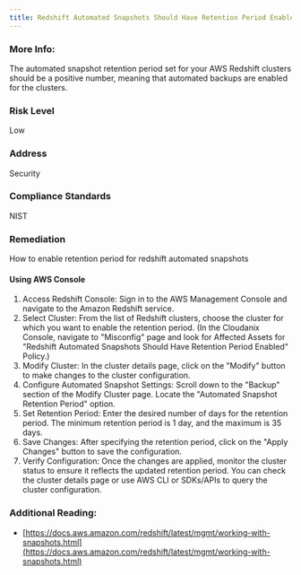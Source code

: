 ```yaml
---
title: Redshift Automated Snapshots Should Have Retention Period Enabled
---
```


### More Info:

The automated snapshot retention period set for your AWS Redshift clusters should be a positive number, meaning that automated backups are enabled for the clusters.

### Risk Level

Low

### Address

Security

### Compliance Standards

NIST

### Remediation

How to enable retention period for redshift automated snapshots

#### Using AWS Console

1. Access Redshift Console: Sign in to the AWS Management Console and navigate to the Amazon Redshift service.
2. Select Cluster: From the list of Redshift clusters, choose the cluster for which you want to enable the retention period.
    (In the Cloudanix Console, navigate to "Misconfig" page and look for Affected Assets for "Redshift Automated Snapshots Should Have Retention Period Enabled" Policy.)
3. Modify Cluster: In the cluster details page, click on the "Modify" button to make changes to the cluster configuration.
4. Configure Automated Snapshot Settings: Scroll down to the "Backup" section of the Modify Cluster page. Locate the "Automated Snapshot Retention Period" option.
5. Set Retention Period: Enter the desired number of days for the retention period. The minimum retention period is 1 day, and the maximum is 35 days.
6. Save Changes: After specifying the retention period, click on the "Apply Changes" button to save the configuration.
7. Verify Configuration: Once the changes are applied, monitor the cluster status to ensure it reflects the updated retention period. You can check the cluster details page or use AWS CLI or SDKs/APIs to query the cluster configuration.

### Additional Reading:

- [https://docs.aws.amazon.com/redshift/latest/mgmt/working-with-snapshots.html](https://docs.aws.amazon.com/redshift/latest/mgmt/working-with-snapshots.html)
